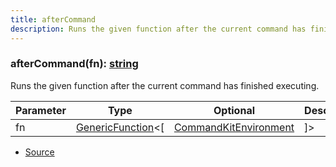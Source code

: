 ```yaml
---
title: afterCommand
description: Runs the given function after the current command has finished executing.
---
```



### afterCommand(fn): [string](https://developer.mozilla.org/en-US/docs/Web/JavaScript/Reference/Global_Objects/String)

Runs the given function after the current command has finished executing.



| Parameter | Type | Optional | Description |
| ----------- | ----------- | ----------- | ----------- |
| fn | [GenericFunction](/next/api-reference/types/GenericFunction)\<\[ | [CommandKitEnvironment](/next/api-reference/classes/CommandKitEnvironment) | ]> | ❌ | The function to run after the current command. |


- [Source](https://github.com/underctrl-io/commandkit/blob/f8cc07d11d2ae5ed7f529adff1649936223e27b2/packages/commandkit/src/context/environment.ts#L173)